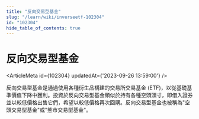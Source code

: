 ```yaml
---
title: "反向交易型基金"
slug: "/learn/wiki/inverseetf-102304"
id: "102304"
hide_table_of_contents: true
---
```



# 反向交易型基金

<ArticleMeta id={102304} updatedAt={'2023-09-26 13:59:00'} />
<div className='border-solid border-b border-t-0 my-4 border-[var(--ifm-color-gray-300)]' />

反向交易型基金是通過使用各種衍生品構建的交易所交易基金 (ETF)，以從基礎基準價值下降中獲利。投資於反向交易型基金類似於持有各種空頭頭寸，即借入證券並以較低價格出售它們，希望以較低價格再次回購。反向交易型基金也被稱為"空頭交易型基金"或"熊市交易型基金"。
